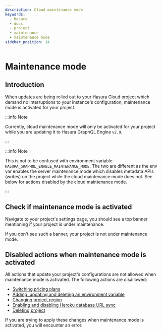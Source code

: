 ```yaml
---
description: Cloud maintenance mode
keywords:
  - hasura
  - docs
  - project
  - maintenance
  - maintenance mode
sidebar_position: 14
---
```



# Maintenance mode

## Introduction

When updates are being rolled out to your Hasura Cloud project which
demand no interruptions to your instance's configuration, maintenance
mode is activated for your project.

:::info Note

Currently, cloud maintenance mode will only be activated for your
project while you are updating it to Hasura GraphQL Engine `v2.0`.

:::

:::info Note

This is not to be confused with environment variable
`HASURA_GRAPHQL_ENABLE_MAINTENANCE_MODE`. The two are different as the
env var enables the server maintenance mode which disables metadata APIs
(writes) on the project while the cloud maintenance mode does not. See
below for actions disabled by the cloud maintenance mode.

:::

## Check if maintenance mode is activated

Navigate to your project's settings page, you should see a top banner
mentioning if your project is under maintenance.

<Thumbnail
  src="/img/graphql/cloud/projects/maintenance-mode.png"
  alt="Project with maintenance mode activated"
/>

If you don't see such a banner, your project is not under maintenance
mode.

## Disabled actions when maintenance mode is activated

All actions that update your project's configurations are not allowed
when maintenance mode is activated. The following actions are
disallowed:

-  [Switching pricing plans](/graphql/cloud/projects/pricing.mdx)
-  [Adding, updating and deleting an environment variable](/graphql/cloud/projects/env-vars.mdx)
-  [Changing project region](/graphql/cloud/projects/regions.mdx)
-  [Enabling and disabling Heroku database URL sync](/graphql/cloud/projects/heroku-url-sync.mdx)
-  [Deleting project](/graphql/cloud/projects/delete.mdx)

If you are trying to apply these changes when maintenance mode is
activated, you will encounter an error.
